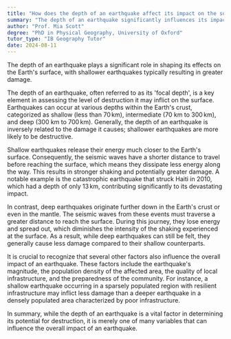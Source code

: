 ```yaml
---
title: "How does the depth of an earthquake affect its impact on the surface?"
summary: "The depth of an earthquake significantly influences its impact on the surface, with shallower quakes generally causing more damage."
author: "Prof. Mia Scott"
degree: "PhD in Physical Geography, University of Oxford"
tutor_type: "IB Geography Tutor"
date: 2024-08-11
---
```


The depth of an earthquake plays a significant role in shaping its effects on the Earth's surface, with shallower earthquakes typically resulting in greater damage.

The depth of an earthquake, often referred to as its 'focal depth', is a key element in assessing the level of destruction it may inflict on the surface. Earthquakes can occur at various depths within the Earth's crust, categorized as shallow (less than $70 \, \text{km}$), intermediate ($70 \text{ km}$ to $300 \, \text{km}$), and deep ($300 \text{ km}$ to $700 \, \text{km}$). Generally, the depth of an earthquake is inversely related to the damage it causes; shallower earthquakes are more likely to be destructive.

Shallow earthquakes release their energy much closer to the Earth's surface. Consequently, the seismic waves have a shorter distance to travel before reaching the surface, which means they dissipate less energy along the way. This results in stronger shaking and potentially greater damage. A notable example is the catastrophic earthquake that struck Haiti in 2010, which had a depth of only $13 \, \text{km}$, contributing significantly to its devastating impact.

In contrast, deep earthquakes originate further down in the Earth's crust or even in the mantle. The seismic waves from these events must traverse a greater distance to reach the surface. During this journey, they lose energy and spread out, which diminishes the intensity of the shaking experienced at the surface. As a result, while deep earthquakes can still be felt, they generally cause less damage compared to their shallow counterparts.

It is crucial to recognize that several other factors also influence the overall impact of an earthquake. These factors include the earthquake's magnitude, the population density of the affected area, the quality of local infrastructure, and the preparedness of the community. For instance, a shallow earthquake occurring in a sparsely populated region with resilient infrastructure may inflict less damage than a deeper earthquake in a densely populated area characterized by poor infrastructure.

In summary, while the depth of an earthquake is a vital factor in determining its potential for destruction, it is merely one of many variables that can influence the overall impact of an earthquake.
    